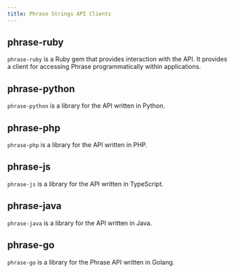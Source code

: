 ```yaml
---
title: Phrase Strings API Clients
---
```


## phrase-ruby

`phrase-ruby` is a Ruby gem that provides interaction with the API. It provides a client for accessing Phrase programmatically within applications.

<Card
  title="phrase-ruby on Github"
  icon="github"
  horizontal
  href="https://github.com/phrase/phrase-ruby"
/>

## phrase-python

`phrase-python` is a library for the API written in Python.

<Card
  title="phrase-python on Github"
  icon="github"
  horizontal
  href="https://github.com/phrase/phrase-python"
/>

## phrase-php

`phrase-php` is a library for the API written in PHP.

<Card
  title="phrase-php on Github"
  icon="github"
  horizontal
  href="https://github.com/phrase/phrase-php"
/>

## phrase-js

`phrase-js` is a library for the API written in TypeScript.

<Card
  title="phrase-js on Github"
  icon="github"
  horizontal
  href="https://github.com/phrase/phrase-js"
/>

## phrase-java

`phrase-java` is a library for the API written in Java.

<Card
  title="phrase-java on Github"
  icon="github"
  horizontal
  href="https://github.com/phrase/phrase-java"
/>

## phrase-go

`phrase-go` is a library for the Phrase API written in Golang.

<Card
  title="phrase-go on Github"
  icon="github"
  horizontal
  href="https://github.com/phrase/phrase-go"
/>
